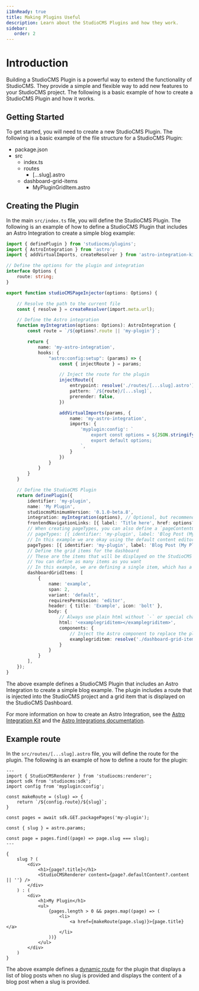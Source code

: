```yaml
---
i18nReady: true
title: Making Plugins Useful
description: Learn about the StudioCMS Plugins and how they work.
sidebar:
   order: 2
---
```



# Introduction

Building a StudioCMS Plugin is a powerful way to extend the functionality of StudioCMS. They provide a simple and flexible way to add new features to your StudioCMS project. The following is a basic example of how to create a StudioCMS Plugin and how it works.

## Getting Started

To get started, you will need to create a new StudioCMS Plugin. The following is a basic example of the file structure for a StudioCMS Plugin:

<FileTree>

- package.json
- src
  - index.ts
  - routes
    - [...slug].astro
  - dashboard-grid-items
    - MyPluginGridItem.astro

</FileTree>

## Creating the Plugin

In the main `src/index.ts` file, you will define the StudioCMS Plugin. The following is an example of how to define a StudioCMS Plugin that includes an Astro Integration to create a simple blog example:

```ts twoslash title="index.ts"
import { definePlugin } from 'studiocms/plugins';
import { AstroIntegration } from 'astro';
import { addVirtualImports, createResolver } from 'astro-integration-kit';

// Define the options for the plugin and integration
interface Options {
    route: string;
}

export function studioCMSPageInjector(options: Options) {

    // Resolve the path to the current file
    const { resolve } = createResolver(import.meta.url);

    // Define the Astro integration
    function myIntegration(options: Options): AstroIntegration {
        const route = `/${options?.route || 'my-plugin'}`;

        return {
            name: 'my-astro-integration',
            hooks: {
                "astro:config:setup": (params) => {
                    const { injectRoute } = params;

                    // Inject the route for the plugin
                    injectRoute({
                        entrypoint: resolve('./routes/[...slug].astro'),
                        pattern: `/${route}/[...slug]`,
                        prerender: false,
                    })

                    addVirtualImports(params, {
                        name: 'my-astro-integration',
                        imports: {
                            'myplugin:config': `
                                export const options = ${JSON.stringify({ route })};
                                export default options;
                            `,
                        }
                    })
                }
            }
        }
    }

    // Define the StudioCMS Plugin
    return definePlugin({
        identifier: 'my-plugin',
        name: 'My Plugin',
        studiocmsMinimumVersion: '0.1.0-beta.8',
        integration: myIntegration(options), // Optional, but recommended
        frontendNavigationLinks: [{ label: 'Title here', href: options?.route || 'my-plugin' }],
        // When creating pageTypes, you can also define a `pageContentComponent` if your plugin requires a custom content editor.
        // pageTypes: [{ identifier: 'my-plugin', label: 'Blog Post (My Plugin)', pageContentComponent: resolve('./components/MyContentEditor.astro') }],
        // In this example we are okay using the default content editor (markdown).
        pageTypes: [{ identifier: 'my-plugin', label: 'Blog Post (My Plugin)' }],
        // Define the grid items for the dashboard
        // These are the items that will be displayed on the StudioCMS Dashboard
        // You can define as many items as you want
        // In this example, we are defining a single item, which has a span of 2 and requires the 'editor' permission and injects an Astro component which replaces the plain html custom element.
        dashboardGridItems: [
            {
                name: 'example',
                span: 2,
                variant: 'default',
                requiresPermission: 'editor',
                header: { title: 'Example', icon: 'bolt' },
                body: {
                    // Always use plain html without `-` or special characters in the tags, they will get replaced with the Astro component and this HTML will never be rendered
                    html: '<examplegriditem></examplegriditem>',
                    components: {
                        // Inject the Astro component to replace the plain html custom element
                        examplegriditem: resolve('./dashboard-grid-items/MyPluginGridItem.astro')
                    }
                }
            }
        ],
    });
}
```

The above example defines a StudioCMS Plugin that includes an Astro Integration to create a simple blog example. The plugin includes a route that is injected into the StudioCMS project and a grid item that is displayed on the StudioCMS Dashboard.

<ReadMore>For more information on how to create an Astro Integration, see the [Astro Integration Kit](https://astro-integration-kit.netlify.app/) and the [Astro Integrations documentation](https://docs.astro.build/en/reference/integrations-reference/).</ReadMore>

## Example route

In the `src/routes/[...slug].astro` file, you will define the route for the plugin. The following is an example of how to define a route for the plugin:

```astro title="[...slug].astro"
---
import { StudioCMSRenderer } from 'studiocms:renderer';
import sdk from 'studiocms:sdk';
import config from 'myplugin:config';

const makeRoute = (slug) => {
    return `/${config.route}/${slug}`;
}

const pages = await sdk.GET.packagePages('my-plugin');

const { slug } = astro.params;

const page = pages.find((page) => page.slug === slug);
---

{
    slug ? (
        <div>
            <h1>{page?.title}</h1>
            <StudioCMSRenderer content={page?.defaultContent?.content || ''} />
        </div>
    ) : (
        <div>
            <h1>My Plugin</h1>
            <ul>
                {pages.length > 0 && pages.map((page) => (
                    <li>
                        <a href={makeRoute(page.slug)}>{page.title}</a>
                    </li>
                ))}
            </ul>
        </div>
    )
}

```

The above example defines a [dynamic route](https://docs.astro.build/en/guides/routing/#dynamic-routes) for the plugin that displays a list of blog posts when no slug is provided and displays the content of a blog post when a slug is provided.